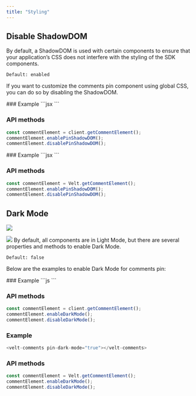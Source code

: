 ```yaml
---
title: "Styling"
---
```




## Disable ShadowDOM
By default, a ShadowDOM is used with certain components to ensure that your application’s CSS does not interfere with the styling of the SDK components.

`Default: enabled`

If you want to customize the comments pin component using global CSS, you can do so by disabling the ShadowDOM.


<Tabs>

<Tab title="React / Next.js">
### Example
```jsx 
<VeltComments pinShadowDOM={false} />
```

### API methods

```jsx
const commentElement = client.getCommentElement();
commentElement.enablePinShadowDOM();
commentElement.disablePinShadowDOM();
```

</Tab>

<Tab title="HTML">
### Example
```jsx
<velt-comments pin-shadow-dom="false"></velt-comments>
```

### API methods

```jsx
const commentElement = Velt.getCommentElement();
commentElement.enablePinShadowDOM();
commentElement.disablePinShadowDOM();
```
</Tab>
</Tabs>

## Dark Mode
![](/images/customization/velt-comment-pin-1.png)

![](/images/customization/velt-comment-pin-2.png)
By default, all components are in Light Mode, but there are several properties and methods to enable Dark Mode.

`Default: false`

Below are the examples to enable Dark Mode for comments pin:

<Tabs>

<Tab title="React / Next.js">
### Example
```js
<VeltComments pinDarkMode={true}/>
```

### API methods

```jsx
const commentElement = client.getCommentElement();
commentElement.enableDarkMode();
commentElement.disableDarkMode();
```

</Tab>

<Tab title="HTML">


### Example
```js
<velt-comments pin-dark-mode="true"></velt-comments>
```

### API methods

```jsx
const commentElement = Velt.getCommentElement();
commentElement.enableDarkMode();
commentElement.disableDarkMode();
```

</Tab>

</Tabs>